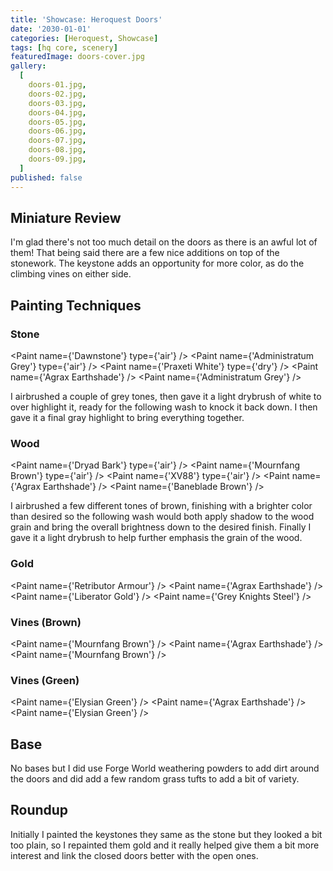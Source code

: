 ```yaml
---
title: 'Showcase: Heroquest Doors'
date: '2030-01-01'
categories: [Heroquest, Showcase]
tags: [hq core, scenery]
featuredImage: doors-cover.jpg
gallery:
  [
    doors-01.jpg,
    doors-02.jpg,
    doors-03.jpg,
    doors-04.jpg,
    doors-05.jpg,
    doors-06.jpg,
    doors-07.jpg,
    doors-08.jpg,
    doors-09.jpg,
  ]
published: false
---
```



## Miniature Review

I'm glad there's not too much detail on the doors as there is an awful lot of them! That being said there are a few
nice additions on top of the stonework. The keystone adds an opportunity for more color, as do the climbing vines on
either side.

## Painting Techniques

### Stone

<Paint name={'Dawnstone'} type={'air'} />
<Paint name={'Administratum Grey'} type={'air'} />
<Paint name={'Praxeti White'} type={'dry'} />
<Paint name={'Agrax Earthshade'} />
<Paint name={'Administratum Grey'} />

I airbrushed a couple of grey tones, then gave it a light drybrush of white to over highlight it, ready for the
following wash to knock it back down. I then gave it a final gray highlight to bring everything together.

### Wood

<Paint name={'Dryad Bark'} type={'air'} />
<Paint name={'Mournfang Brown'} type={'air'} />
<Paint name={'XV88'} type={'air'} />
<Paint name={'Agrax Earthshade'} />
<Paint name={'Baneblade Brown'} />

I airbrushed a few different tones of brown, finishing with a brighter color than desired so the following wash
would both apply shadow to the wood grain and bring the overall brightness down to the desired finish.
Finally I gave it a light drybrush to help further emphasis the grain of the wood.

### Gold

<Paint name={'Retributor Armour'} />
<Paint name={'Agrax Earthshade'} />
<Paint name={'Liberator Gold'} />
<Paint name={'Grey Knights Steel'} />

### Vines (Brown)

<Paint name={'Mournfang Brown'} />
<Paint name={'Agrax Earthshade'} />
<Paint name={'Mournfang Brown'} />

### Vines (Green)

<Paint name={'Elysian Green'} />
<Paint name={'Agrax Earthshade'} />
<Paint name={'Elysian Green'} />

## Base

No bases but I did use Forge World weathering powders to add dirt around the doors and did add a few random grass
tufts to add a bit of variety.

## Roundup

Initially I painted the keystones they same as the stone but they looked a bit too plain, so I repainted them gold
and it really helped give them a bit more interest and link the closed doors better with the open ones.
